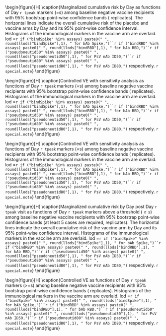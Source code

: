 \begin{figure}[H]
    \centering
    \includegraphics[width=1\textwidth]{`r paste0(pathCoRoutput, "/", a, "_")`marginalized_risks_cat_`r study_name`}
    \caption{Marginalized cumulative incidence rate curves for trichotomized Day `r tpeak` markers among baseline negative vaccine recipients. The gray line is the overall cumulative incidence rate curve in the placebo arm. `r special.note`}
\end{figure}


\begin{figure}[H]
    \centering
    \includegraphics[width=1\textwidth]{`r paste0(pathCoRoutput, "/", a, "_")`marginalized_risks_eq_`r study_name`}
    \caption{Marginalized cumulative risk by Day \protect\input{`r pathCoRoutput`/timepoints_cum_risk_`r study_name`} as functions of Day `r tpeak` markers (=s) among baseline negative vaccine recipients with 95\% bootstrap point-wise confidence bands (\protect\input{`r pathCoRoutput`/bootstrap_replicates_`r study_name`} replicates). The horizontal lines indicate the overall cumulative risk of the placebo and vaccine arms by Day \protect\input{`r pathCoRoutput`/timepoints_cum_risk_`r study_name`} and its 95\% point-wise confidence interval. Histograms of the immunological markers in the vaccine arm are overlaid. lod =`r if ("bindSpike" %in% assays) paste0(" ", round(llods["bindSpike"],1), " for bAb Spike,")``r if ("bindRBD" %in% assays) paste0(" ", round(llods["bindRBD"],1), " for bAb RBD,")``r if ("pseudoneutid50" %in% assays) paste0(" ", round(llods["pseudoneutid50"],1), " for PsV nAb ID50,")``r if ("pseudoneutid80" %in% assays) paste0(" ", round(llods["pseudoneutid80"],1), " for PsV nAb ID80,")` respectively. `r special.note`}
\end{figure}


\begin{figure}[H]
    \centering
    \includegraphics[width=1\textwidth]{`r paste0(pathCoRoutput, "/", a, "_")`controlled_ve_curves_eq_manus_`r study_name`}
    \caption{Controlled VE with sensitivity analysis as functions of Day `r tpeak` markers (=s) among baseline negative vaccine recipients with 95\% bootstrap point-wise confidence bands (\protect\input{`r pathCoRoutput`/bootstrap_replicates_`r study_name`} replicates). Histograms of the immunological markers in the vaccine arm are overlaid. lod =`r if ("bindSpike" %in% assays) paste0(" ", round(llods["bindSpike"],1), " for bAb Spike,")``r if ("bindRBD" %in% assays) paste0(" ", round(llods["bindRBD"],1), " for bAb RBD,")``r if ("pseudoneutid50" %in% assays) paste0(" ", round(llods["pseudoneutid50"],1), " for PsV nAb ID50,")``r if ("pseudoneutid80" %in% assays) paste0(" ", round(llods["pseudoneutid80"],1), " for PsV nAb ID80,")` respectively. `r special.note`}
\end{figure}


\begin{figure}[H]
    \centering
    \includegraphics[width=1\textwidth]{`r paste0(pathCoRoutput, "/", a, "_")`controlled_ve_curves_eq_`r study_name`}
    \caption{Controlled VE with sensitivity analysis as functions of Day `r tpeak` markers (=s) among baseline negative vaccine recipients with 95\% bootstrap point-wise confidence bands (\protect\input{`r pathCoRoutput`/bootstrap_replicates_`r study_name`} replicates). Histograms of the immunological markers in the vaccine arm are overlaid. lod =`r if ("bindSpike" %in% assays) paste0(" ", round(llods["bindSpike"],1), " for bAb Spike,")``r if ("bindRBD" %in% assays) paste0(" ", round(llods["bindRBD"],1), " for bAb RBD,")``r if ("pseudoneutid50" %in% assays) paste0(" ", round(llods["pseudoneutid50"],1), " for PsV nAb ID50,")``r if ("pseudoneutid80" %in% assays) paste0(" ", round(llods["pseudoneutid80"],1), " for PsV nAb ID80,")` respectively. `r special.note`}
\end{figure}


\begin{figure}[H]
    \centering
    \includegraphics[width=1\textwidth]{`r paste0(pathCoRoutput, "/", a, "_")`marginalized_risks_geq_woplacebo_`r study_name`}
    \caption{Marginalized cumulative risk by Day \protect\input{`r pathCoRoutput`/timepoints_cum_risk_`r study_name`} post Day `r tpeak` visit as functions of Day `r tpeak` markers above a threshold ($\geq s$) among baseline negative vaccine recipients with 95\% bootstrap point-wise confidence bands (at least 5 cases are required, \protect\input{`r pathCoRoutput`/bootstrap_replicates_`r study_name`} replicates). The horizontal lines indicate the overall cumulative risk of the vaccine arm by Day \protect\input{`r pathCoRoutput`/timepoints_cum_risk_`r study_name`} and its 95\% point-wise confidence interval. Histograms of the immunological markers in the vaccine arm are overlaid. lod =`r if ("bindSpike" %in% assays) paste0(" ", round(llods["bindSpike"],1), " for bAb Spike,")``r if ("bindRBD" %in% assays) paste0(" ", round(llods["bindRBD"],1), " for bAb RBD,")``r if ("pseudoneutid50" %in% assays) paste0(" ", round(llods["pseudoneutid50"],1), " for PsV nAb ID50,")``r if ("pseudoneutid80" %in% assays) paste0(" ", round(llods["pseudoneutid80"],1), " for PsV nAb ID80,")` respectively. `r special.note`}
\end{figure}

\begin{figure}[H]
    \centering
    \includegraphics[width=1\textwidth]{`r paste0(pathCoRoutput, "/", a, "_")`controlled_ve_curves_geq_`r study_name`}
    \caption{Controlled VE as functions of Day `r tpeak` markers (>=s) among baseline negative vaccine recipients with 95\% bootstrap point-wise confidence bands (\protect\input{`r pathCoRoutput`/bootstrap_replicates_`r study_name`} replicates). Histograms of the immunological markers in the vaccine arm are overlaid. lod =`r if ("bindSpike" %in% assays) paste0(" ", round(llods["bindSpike"],1), " for bAb Spike,")``r if ("bindRBD" %in% assays) paste0(" ", round(llods["bindRBD"],1), " for bAb RBD,")``r if ("pseudoneutid50" %in% assays) paste0(" ", round(llods["pseudoneutid50"],1), " for PsV nAb ID50,")``r if ("pseudoneutid80" %in% assays) paste0(" ", round(llods["pseudoneutid80"],1), " for PsV nAb ID80,")` respectively. `r special.note`}
\end{figure}
